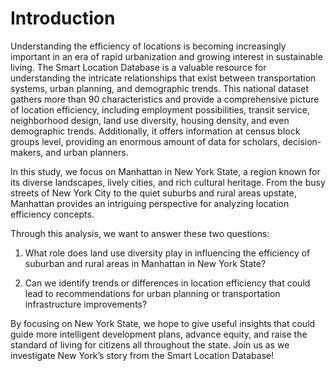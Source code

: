 # Introduction

Understanding the efficiency of locations is becoming increasingly important in an era of rapid urbanization and growing interest in sustainable living. The Smart Location Database is a valuable resource for understanding the intricate relationships that exist between transportation systems, urban planning, and demographic trends. This national dataset gathers more than 90 characteristics and provide a comprehensive picture of location efficiency, including employment possibilities, transit service, neighborhood design, land use diversity, housing density, and even demographic trends. Additionally, it offers information at census block groups level, providing an enormous amount of data for scholars, decision-makers, and urban planners.

In this study, we focus on Manhattan in New York State, a region known for its diverse landscapes, lively cities, and rich cultural heritage. From the busy streets of New York City to the quiet suburbs and rural areas upstate, Manhattan provides an intriguing perspective for analyzing location efficiency concepts.

Through this analysis, we want to answer these two questions:

1. What role does land use diversity play in influencing the efficiency of suburban and rural areas in Manhattan in New York State?

2. Can we identify trends or differences in location efficiency that could lead to recommendations for urban planning or transportation infrastructure improvements?


By focusing on New York State, we hope to give useful insights that could guide more intelligent development plans, advance equity, and raise the standard of living for citizens all throughout the state. Join us as we investigate New York's story from the Smart Location Database!


